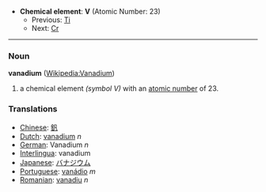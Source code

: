 *'''Chemical element''': '''V''' (Atomic Number: 23)
**Previous: [[Titanium|Ti]]
**Next: [[Chromium|Cr]]
----
=== Noun ===
'''vanadium''' ([[en:Vanadium|Wikipedia:Vanadium]])

# a chemical element ''(symbol V)'' with an [[atomic number]] of 23.

===Translations===
*[[Chinese]]: [[釩]]
*[[Dutch]]: [[vanadium]] ''n''
*[[German]]: Vanadium ''n''
*[[Interlingua]]: vanadium
*[[Japanese]]: [[バナジウム]]
*[[Portuguese]]: [[vanádio]] ''m''
*[[Romanian]]: [[vanadiu]] ''n''